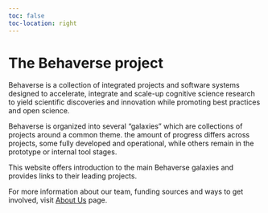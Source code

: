 ```yaml
---
toc: false
toc-location: right
---
```


# The Behaverse project

Behaverse is a collection of integrated projects and software systems designed to accelerate, integrate and scale-up cognitive science research to yield scientific discoveries and innovation while promoting best practices and open science. 
 
Behaverse is organized into several "galaxies" which are collections of projects around a common theme. the amount of progress differs across projects, some fully developed and operational, while others remain in the prototype or internal tool stages.

This website offers introduction to the main Behaverse galaxies and provides links to their leading projects.

For more information about our team, funding sources and ways to get involved, visit [About Us](/about_us.qmd) page.
